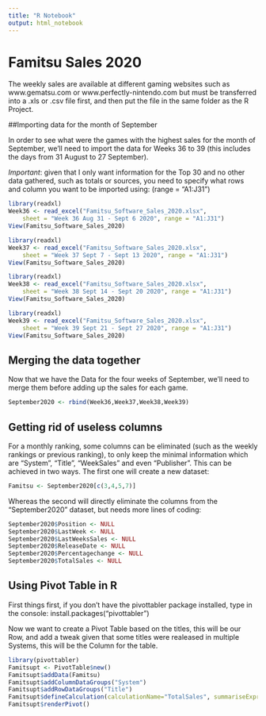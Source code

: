 ```yaml
---
title: "R Notebook"
output: html_notebook
---
```


# Famitsu Sales 2020

The weekly sales are available at different gaming websites such as www.gematsu.com or www.perfectly-nintendo.com but must be transferred into a .xls or .csv file first, and then put the file in the same folder as the R Project.

##Importing data for the month of September

In order to see what were the games with the highest sales for the month of September, we'll need to import the data for Weeks 36 to 39 (this includes the days from 31 August to 27 September).

*Important*: given that I only want information for the Top 30 and no other data gathered, such as totals or sources, you need to specify what rows and column you want to be imported using: (range = "A1:J31")

```r
library(readxl)
Week36 <- read_excel("Famitsu_Software_Sales_2020.xlsx", 
    sheet = "Week 36 Aug 31 - Sept 6 2020", range = "A1:J31")
View(Famitsu_Software_Sales_2020)
```

```r
library(readxl)
Week37 <- read_excel("Famitsu_Software_Sales_2020.xlsx", 
    sheet = "Week 37 Sept 7 - Sept 13 2020", range = "A1:J31")
View(Famitsu_Software_Sales_2020)
```

```r
library(readxl)
Week38 <- read_excel("Famitsu_Software_Sales_2020.xlsx", 
    sheet = "Week 38 Sept 14 - Sept 20 2020", range = "A1:J31")
View(Famitsu_Software_Sales_2020)
```

```r
library(readxl)
Week39 <- read_excel("Famitsu_Software_Sales_2020.xlsx", 
    sheet = "Week 39 Sept 21 - Sept 27 2020", range = "A1:J31")
View(Famitsu_Software_Sales_2020)
```
  
## Merging the data together

Now that we have the Data for the four weeks of September, we'll need to merge them before adding up the sales for each game.

```r
September2020 <- rbind(Week36,Week37,Week38,Week39)
```

## Getting rid of useless columns

For a monthly ranking, some columns can be eliminated (such as the weekly rankings or previous ranking), to only keep the minimal information which are "System", "Title", "WeekSales" and even "Publisher". This can be achieved in two ways.
The first one will create a new dataset:

```r
Famitsu <- September2020[c(3,4,5,7)]

```

Whereas the second will directly eliminate the columns from the "September2020" dataset, but needs more lines of coding:

```r
September2020$Position <- NULL
September2020$LastWeek <- NULL
September2020$LastWeeksSales <- NULL
September2020$ReleaseDate <- NULL
September2020$Percentagechange <- NULL
September2020$TotalSales <- NULL
```

## Using Pivot Table in R

First things first, if you don't have the pivottabler package installed, type in the console: install.packages("pivottabler")

Now we want to create a Pivot Table based on the titles, this will be our Row, and add a tweak given that some titles were realeased in multiple Systems, this will be the Column for the table.

```r
library(pivottabler)
Famitsupt <- PivotTable$new()
Famitsupt$addData(Famitsu)
Famitsupt$addColumnDataGroups("System")
Famitsupt$addRowDataGroups("Title")
Famitsupt$defineCalculation(calculationName="TotalSales", summariseExpression="sum(WeekSales)")
Famitsupt$renderPivot()
```
